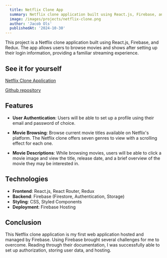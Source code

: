 ```yaml
---
  title: Netflix Clone App
  summary: Netflix clone application built using React.js, Firebase, and Redux with a reponsive design.
  image: /images/projects/netflix-clone.png
  author: 'Jacob Ols'
  publishedAt: '2024-10-30'
---
```


This project is a Netflix clone application built using React.js, Firebase, and
Redux. The app allows users to browse movies and shows after setting up their
login information, providing a familiar streaming experience.

## See it for yourself

[Netflix Clone Application](https://jolsfsdas1.firebaseapp.com/)

[Github repository](https://github.com/OlsJacob-FS/spotifyApi)

## Features

- **User Authentication**: Users will be able to set up a profile using their
  email and password of choice.

- **Movie Browsing**: Browse current movie titles available on Netflix's
  platform. The Netflix clone offers seven genres to view with a scrolling
  effect for each one.

- **Movie Descriptions**: While browsing movies, users will be able to click a
  movie image and view the title, release date, and a brief overview of the
  movie they may be interested in.

## Technologies

- **Frontend**: React.js, React Router, Redux
- **Backend**: Firebase (Firestore, Authentication, Storage)
- **Styling**: CSS, Styled Components
- **Deployment**: Firebase Hosting

## Conclusion

This Netflix clone application is my first web application hosted and managed by
Firebase. Using Firebase brought several challenges for me to overcome. Reading
through their documentation, I was successfully able to set up authorization,
storing user data, and hosting.
